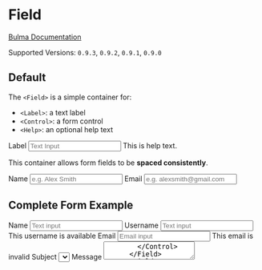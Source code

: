


<Meta title="Form/Field" component={Field} />

# Field

[Bulma Documentation](https://bulma.io/documentation/form/general/#form-field)

Supported Versions: `0.9.3`, `0.9.2`, `0.9.1`, `0.9.0`

## Default

The `<Field>` is a simple container for:

- `<Label>`: a text label
- `<Control>`: a form control
- `<Help>`: an optional help text

<Canvas>
  <Story name="Default">
    <Field>
      <Label>Label</Label>
      <Control>
        <Input placeholder="Text Input" />
      </Control>
      <Help>This is help text.</Help>
    </Field>
  </Story>
</Canvas>

This container allows form fields to be **spaced consistently**.

<Canvas>
  <Story name="Spaced Fields">
    <React.Fragment>
      <Field>
        <Label>Name</Label>
        <Control>
          <Input placeholder="e.g. Alex Smith" />
        </Control>
      </Field>
      <Field>
        <Label>Email</Label>
        <Control>
          <Input type="email" placeholder="e.g. alexsmith@gmail.com" />
        </Control>
      </Field>
    </React.Fragment>
  </Story>
</Canvas>

## Complete Form Example

<Canvas>
  <Story name="Form Example">
    <React.Fragment>
      <Field>
        <Label>Name</Label>
        <Control>
          <Input placeholder="Text input" />
        </Control>
      </Field>
      <Field>
        <Label>Username</Label>
        <Control iconsLeft iconsRight>
          <Input color="success" placeholder="Text input" />
          <Icon size="small" align="left">
            <FontAwesomeIcon icon={faUser} />
          </Icon>
          <Icon size="small" align="right">
            <FontAwesomeIcon icon={faCheck} />
          </Icon>
        </Control>
        <Help color="success">This username is available</Help>
      </Field>
      <Field>
        <Label>Email</Label>
        <Control iconsLeft iconsRight>
          <Input type="email" color="danger" placeholder="Email input" />
          <Icon size="small" align="left">
            <FontAwesomeIcon icon={faEnvelope} />
          </Icon>
          <Icon size="small" align="right">
            <FontAwesomeIcon icon={faExclamationTriangle} />
          </Icon>
        </Control>
        <Help color="danger">This email is invalid</Help>
      </Field>
      <Field>
        <Label>Subject</Label>
        <Control>
          <Select>
            <Select.Content>
              <Select.Option>Select dropdown</Select.Option>
              <Select.Option>With options</Select.Option>
            </Select.Content>
          </Select>
        </Control>
      </Field>
      <Field>
        <Label>Message</Label>
        <Control>
          <Textarea placeholder="Textarea" />
        </Control>
      </Field>
      <Field>
        <Control>
          <Checkbox>
            <input type="checkbox" />
            <span>{' I agree to the '}<a>{'terms and conditions'}</a></span>
          </Checkbox>
        </Control>
      </Field>
      <Field>
        <Control>
          <Radio>
            <input type="radio" name="answer" />
            <span>{' Yes'}</span>
          </Radio>
          <Radio>
            <input type="radio" name="answer" />
            <span>{' No'}</span>
          </Radio>
        </Control>
      </Field>
      <Field grouped>
        <Control>
          <Button color="link">Submit</Button>
        </Control>
        <Control>
          <Button color="link" light>Cancel</Button>
        </Control>
      </Field>
    </React.Fragment>
  </Story>
</Canvas>

## Disabled Form

You can disable part or a whole form by wrapping a set of controls in a `<fieldset>` with the `disabled` prop.

<Canvas>
  <Story name="Disabled Form">
    <fieldset disabled>
      <Field>
        <Label>Name</Label>
        <Control>
          <Input placeholder="e.g. Alex Smith" />
        </Control>
      </Field>
      <Field>
        <Label>Email</Label>
        <Control>
          <Input type="email" placeholder="e.g. alexsmith@gmail.com" />
        </Control>
      </Field>
    </fieldset>
  </Story>
</Canvas>

## Field Props

<ArgsTable of={Field} />

## Field.Label Props

<ArgsTable of={Field.Label} />

## Field.Label Props

<ArgsTable of={Field.Label} />
